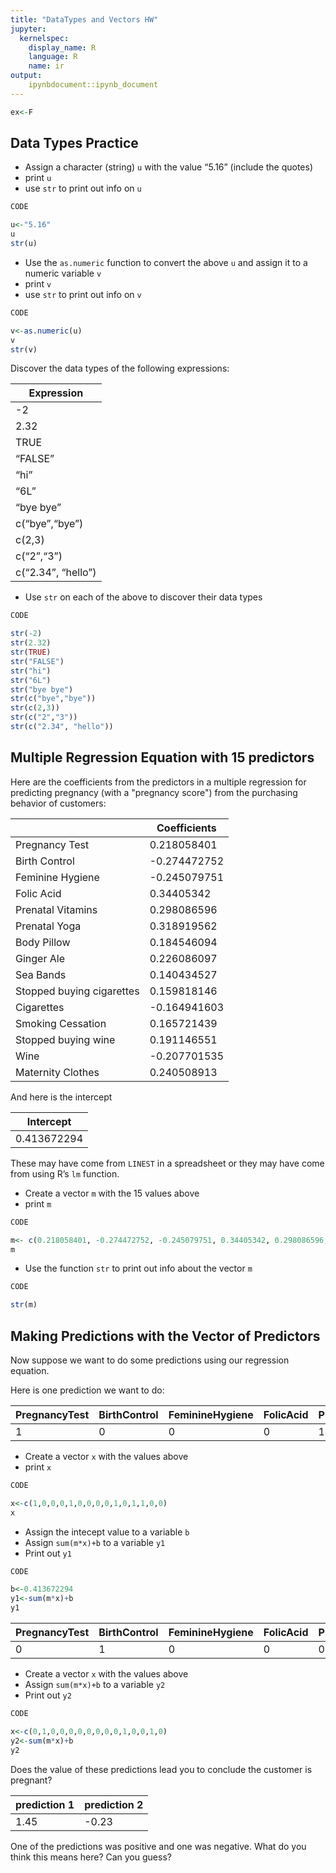 ```yaml
---
title: "DataTypes and Vectors HW"
jupyter:
  kernelspec:
    display_name: R
    language: R
    name: ir
output:
    ipynbdocument::ipynb_document
---
```


```r
ex<-F
```

## Data Types Practice

- Assign a character (string) `u` with the value "5.16" (include the quotes)
- print `u`
- use `str` to print out info on `u`

```r
CODE
```
```r
u<-"5.16"
u
str(u)
```

- Use the `as.numeric` function to convert the above `u` and assign it to a numeric variable `v` 
- print `v`
- use `str` to print out info on `v`

```r
CODE
```
```r
v<-as.numeric(u)
v
str(v)
```

Discover the data types of the following expressions:

|Expression|
|-|
|-2|
|2.32|
|TRUE|
|"FALSE"|
|"hi"|
|"6L"|
|"bye bye"|
|c("bye","bye")|
|c(2,3)|
|c("2","3")|
|c("2.34", "hello")|

- Use `str` on each of the above to discover their data types 

```r
CODE
```
```r
str(-2)
str(2.32)
str(TRUE)
str("FALSE")
str("hi")
str("6L")
str("bye bye")
str(c("bye","bye"))
str(c(2,3))
str(c("2","3"))
str(c("2.34", "hello"))
```

## Multiple Regression Equation with 15 predictors 

Here are the coefficients from the predictors in a multiple regression for predicting pregnancy (with a \"pregnancy score\") from the purchasing behavior of customers: 

|  | Coefficients |
|-|-|
| Pregnancy Test | 0.218058401 |
| Birth Control | -0.274472752 |
| Feminine Hygiene | -0.245079751 |
| Folic Acid | 0.34405342 |
| Prenatal Vitamins | 0.298086596 |
| Prenatal Yoga | 0.318919562 |
| Body Pillow | 0.184546094 |
| Ginger Ale | 0.226086097 |
| Sea Bands | 0.140434527 |
| Stopped buying cigarettes | 0.159818146 |
| Cigarettes | -0.164941603 |
| Smoking Cessation | 0.165721439 |
| Stopped buying wine | 0.191146551 |
| Wine | -0.207701535 |
| Maternity Clothes | 0.240508913 |

And here is the intercept

| Intercept |
|-|
| 0.413672294|

These may have come from `LINEST` in a spreadsheet or they may have come from using R's `lm` function.

- Create a vector `m` with the 15 values above
- print `m`

```r
CODE
```
```r
m<- c(0.218058401, -0.274472752, -0.245079751, 0.34405342, 0.298086596, 0.318919562, 0.184546094, 0.226086097, 0.140434527, 0.159818146, -0.164941603, 0.165721439, 0.191146551, -0.207701535, 0.240508913)
m
```

- Use the function `str` to print out info about the vector `m` 

```r
CODE
```
```r
str(m)
```

## Making Predictions with the Vector of Predictors

Now suppose we want to do some predictions using our regression equation.

Here is one prediction we want to do:

| PregnancyTest | BirthControl | FeminineHygiene | FolicAcid | PrenatalVitamins | PrenatalYoga | BodyPillow | GingerAle | SeaBands | StoppedBuyingCigerettes | Cigarettes | SmokingCessation | StoppedBuyingWine | Wine | MaternityClothes |
|-|-|-|-|-|-|-|-|-|-|-|-|-|-|-|
| 1 | 0 | 0 | 0 | 1 | 0 | 0 | 0 | 0 | 1 | 0 | 1 | 1 | 0 | 0 |


- Create a vector `x` with the values above  
- print `x`

```r
CODE
```
```r
x<-c(1,0,0,0,1,0,0,0,0,1,0,1,1,0,0)
x
```

- Assign the intecept value to a variable `b` 
- Assign `sum(m*x)+b` to a variable `y1` 
- Print out `y1` 

```r
CODE
```
```r
b<-0.413672294
y1<-sum(m*x)+b
y1
```

| PregnancyTest | BirthControl | FeminineHygiene | FolicAcid | PrenatalVitamins | PrenatalYoga | BodyPillow | GingerAle | SeaBands | StoppedBuyingCigerettes | Cigarettes | SmokingCessation | StoppedBuyingWine | Wine | MaternityClothes |
|-|-|-|-|-|-|-|-|-|-|-|-|-|-|-|
|0|1|0|0|0|0|0|0|0|0|1|0|0|1|0

- Create a vector `x` with the values above  
- Assign `sum(m*x)+b` to a variable `y2` 
- Print out `y2` 

```r
CODE
```
```r
x<-c(0,1,0,0,0,0,0,0,0,0,1,0,0,1,0)
y2<-sum(m*x)+b
y2
```

Does the value of these predictions lead you to conclude the customer is pregnant?  

|prediction 1 | prediction 2 
|-|-|
| 1.45 | -0.23 |

One of the predictions was positive and one was negative. What do you think this means here? Can you guess?

